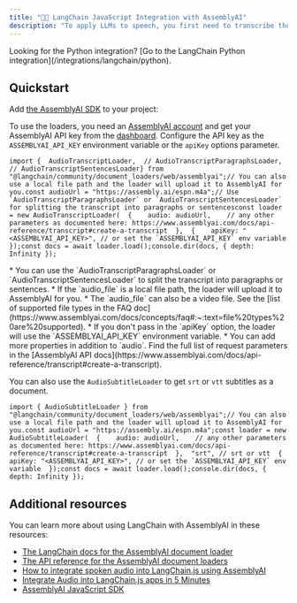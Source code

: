 ```yaml
---
title: "🦜️🔗 LangChain JavaScript Integration with AssemblyAI"
description: "To apply LLMs to speech, you first need to transcribe the audio to text, which is what the AssemblyAI integration for LangChain helps you with."
---
```


<Note>
  Looking for the Python integration? [Go to the LangChain Python integration](/integrations/langchain/python).
</Note>

## Quickstart[​](#quickstart "Direct link to Quickstart")

Add [the AssemblyAI SDK](https://github.com/AssemblyAI/assemblyai-node-sdk) to your project:

To use the loaders, you need an [AssemblyAI account](https://www.assemblyai.com/dashboard/signup) and get your AssemblyAI API key from the [dashboard](https://www.assemblyai.com/app/account). Configure the API key as the `ASSEMBLYAI_API_KEY` environment variable or the `apiKey` options parameter.

```
import {  AudioTranscriptLoader,  // AudioTranscriptParagraphsLoader,  // AudioTranscriptSentencesLoader} from "@langchain/community/document_loaders/web/assemblyai";// You can also use a local file path and the loader will upload it to AssemblyAI for you.const audioUrl = "https://assembly.ai/espn.m4a";// Use `AudioTranscriptParagraphsLoader` or `AudioTranscriptSentencesLoader` for splitting the transcript into paragraphs or sentencesconst loader = new AudioTranscriptLoader(  {    audio: audioUrl,    // any other parameters as documented here: https://www.assemblyai.com/docs/api-reference/transcript#create-a-transcript  },  {    apiKey: "<ASSEMBLYAI_API_KEY>", // or set the `ASSEMBLYAI_API_KEY` env variable  });const docs = await loader.load();console.dir(docs, { depth: Infinity });
```

<Info>
  * You can use the `AudioTranscriptParagraphsLoader` or `AudioTranscriptSentencesLoader` to split the transcript into paragraphs or sentences.
  * If the `audio_file` is a local file path, the loader will upload it to AssemblyAI for you.
  * The `audio_file` can also be a video file. See the [list of supported file types in the FAQ doc](https://www.assemblyai.com/docs/concepts/faq#:~:text=file%20types%20are%20supported).
  * If you don't pass in the `apiKey` option, the loader will use the `ASSEMBLYAI_API_KEY` environment variable.
  * You can add more properties in addition to `audio`. Find the full list of request parameters in the [AssemblyAI API docs](https://www.assemblyai.com/docs/api-reference/transcript#create-a-transcript).
</Info>

You can also use the `AudioSubtitleLoader` to get `srt` or `vtt` subtitles as a document.

```
import { AudioSubtitleLoader } from "@langchain/community/document_loaders/web/assemblyai";// You can also use a local file path and the loader will upload it to AssemblyAI for you.const audioUrl = "https://assembly.ai/espn.m4a";const loader = new AudioSubtitleLoader(  {    audio: audioUrl,    // any other parameters as documented here: https://www.assemblyai.com/docs/api-reference/transcript#create-a-transcript  },  "srt", // srt or vtt  {    apiKey: "<ASSEMBLYAI_API_KEY>", // or set the `ASSEMBLYAI_API_KEY` env variable  });const docs = await loader.load();console.dir(docs, { depth: Infinity });
```

## Additional resources[​](#additional-resources "Direct link to Additional resources")

You can learn more about using LangChain with AssemblyAI in these resources:

* [The LangChain docs for the AssemblyAI document loader](https://js.langchain.com/docs/integrations/document_loaders/web_loaders/assemblyai_audio_transcription)
* [The API reference for the AssemblyAI document loaders](https://js.langchain.com/docs/api/document_loaders_web_assemblyai/)
* [How to integrate spoken audio into LangChain.js using AssemblyAI](https://www.assemblyai.com/blog/integrate-audio-langchainjs/)
* [Integrate Audio into LangChain.js apps in 5 Minutes](https://www.youtube.com/watch?v=hNpUSaYZIzs)
* [AssemblyAI JavaScript SDK](https://github.com/AssemblyAI/assemblyai-node-sdk)
